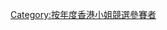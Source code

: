 {{Catnav|頁面分類|...|香港電視台|無綫電視|香港小姐競選}}

{{catmore|香港小姐競選|2001年度香港小姐競選}}

[[Category:按年度香港小姐競選參賽者|Category:按年度香港小姐競選參賽者]]